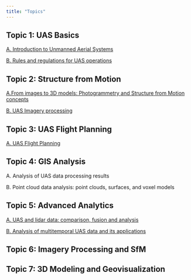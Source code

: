 ```yaml
---
title: "Topics"
---
```


## Topic 1: UAS Basics

[A. Introduction to Unmanned Aerial Systems](topics/topic_1_uas_basics/part_a_introduction.qmd)

[B. Rules and regulations for UAS operations](topics/topic_1_uas_basics/part_b_rules_regs.qmd)

## Topic 2: Structure from Motion

[A.From images to 3D models: Photogrammetry and Structure from Motion concepts](topics/topic_2_sfm/part_a_images_to_3d.qmd)

[B. UAS Imagery processing](topics/topic_2_sfm/part_b_img_processing_sfm.qmd)

## Topic 3: UAS Flight Planning

[A. UAS Flight Planning](topics/topic_3_flight_planning/part_a_uas_flight_planning.qmd)

## Topic 4: GIS Analysis

A. Analysis of UAS data processing results

B. Point cloud data analysis: point clouds, surfaces, and voxel models

## Topic 5: Advanced Analytics

[A. UAS and lidar data: comparison, fusion and analysis](topics\topic_5_Advanced Analytics\part_a_UAS_lidar_data_comparison_fusion_analysis.qmd)

[B. Analysis of multitemporal UAS data and its applications](topics\topic_5_Advanced Analytics\part_b_Analysis_multitemporal_UAS_data_applications.qmd)

## Topic 6: Imagery Processing and SfM


## Topic 7: 3D Modeling and Geovisualization